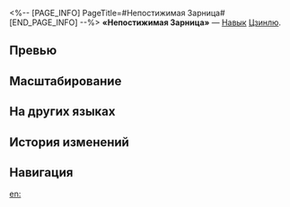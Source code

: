 <%-- [PAGE_INFO]
PageTitle=#Непостижимая Зарница#
[END_PAGE_INFO] --%>
{{Навык Инфобокс
|Название         = Непостижимая Зарница
|Изображение      = Навык Непостижимая Зарница.png
|Персонаж         = Цзинлю
|Тип              = Навык
|Тэг              = Одиночная атака
|УронСтойк        = 20
|ЭнергияГен       = 20
|Энергия          = 
|Длительность     = 
|Описание         = Наносит выбранному противнику ледяной урон, равный {{Цвет|Выделенный|100%—220%}} от силы атаки Цзинлю, и получает 1 ур. статуса Сизигия.
|Свойство1        = 
|Масштабирование1 = 
}}
'''«Непостижимая Зарница»''' — [[Навык]] [[Цзинлю]].

==Превью==
{{Превью
|Файл = Непостижимая Зарница Превью
}}

==Масштабирование==
{{Масштабирование навыка
|100%;110%;120%;130%;140%;150%;162.5%;175%;187.5%;200%;210%;220%;230%;240%;250%
}}

==На других языках==
{{На других языках
|en   = Transcendent Flash
|zhs  = 无罅飞光
|zht  = 無罅飛光
|ja   = {{Rubi|無罅|むか}}の{{Rubi|飛光|ひこう}}
|ko   = 무결의 섬광
|es   = Destello trascendental
|fr   = Éclair transcendant
|ru   = Непостижимая Зарница
|th   = Transcendent Flash
|vi   = Vô Hạ Phi Quang
|de   = Transzendenter Blitz
|id   = Transcendent Flash
|pt   = Clarão Transcendente
}}

==История изменений==
{{История изменений|3.5}}

==Навигация==
{{Навык Навбокс|Цзинлю}}

[[en:]]